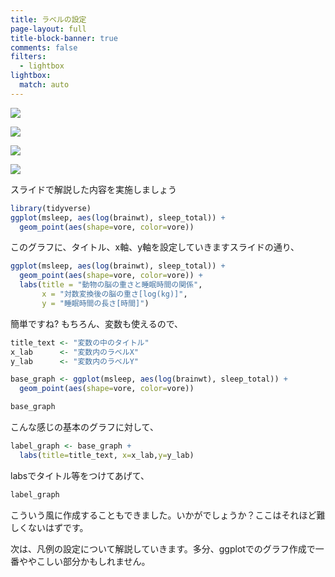 ```yaml
---
title: ラベルの設定
page-layout: full
title-block-banner: true
comments: false
filters:
  - lightbox
lightbox:
  match: auto
---
```


::: {layout-ncol=3}
![](slides/slides070.jpg){group="slides"}

![](slides/slides071.jpg){group="slides"}

![](slides/slides072.jpg){group="slides"}

![](slides/slides073.jpg){group="slides"}
:::


スライドで解説した内容を実施しましょう

```r
library(tidyverse)
ggplot(msleep, aes(log(brainwt), sleep_total)) +
  geom_point(aes(shape=vore, color=vore))
```

このグラフに、タイトル、x軸、y軸を設定していきますスライドの通り、

```r
ggplot(msleep, aes(log(brainwt), sleep_total)) +
  geom_point(aes(shape=vore, color=vore)) +
  labs(title = "動物の脳の重さと睡眠時間の関係",
       x = "対数変換後の脳の重さ[log(kg)]",
       y = "睡眠時間の長さ[時間]")
```

簡単ですね?
もちろん、変数も使えるので、

```r
title_text <- "変数の中のタイトル"
x_lab      <- "変数内のラベルX"
y_lab      <- "変数内のラベルY"

base_graph <- ggplot(msleep, aes(log(brainwt), sleep_total)) +
  geom_point(aes(shape=vore, color=vore))

base_graph
```

こんな感じの基本のグラフに対して、

```r
label_graph <- base_graph +
  labs(title=title_text, x=x_lab,y=y_lab)
```

labsでタイトル等をつけてあげて、

```r
label_graph
```

こういう風に作成することもできました。いかがでしょうか？ここはそれほど難しくないはずです。

次は、凡例の設定について解説していきます。多分、ggplotでのグラフ作成で一番ややこしい部分かもしれません。

